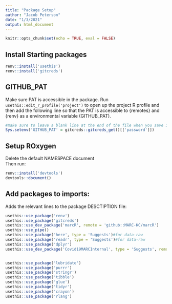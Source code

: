```yaml
---
title: "Package Setup"
author: "Jacob Peterson"
date: "1/3/2021"
output: html_document
---
```


```r
knitr::opts_chunk$set(echo = TRUE, eval = FALSE)
```

## Install Starting packages
```r
renv::install('usethis')
renv::install('gitcreds')
```

## GITHUB_PAT
Make sure PAT is accessible in the package. Run `usethis::edit_r_profile('project')` to open up the project R profile and then add the following line so that the PAT is accessible to {remotes} and {renv} as a environmental variable (GITHUB_PAT). 
```r
#make sure to leave a blank line at the end of the file when you save it
Sys.setenv('GITHUB_PAT' = gitcreds::gitcreds_get()[['password']])

```


## Setup ROxygen
Delete the default NAMESPACE document  
Then run:
```r
renv::install('devtools')
devtools::document()
```



## Add packages to imports:
Adds the relevant lines to the package DESCTIPTION file:
```r
usethis::use_package('renv')
usethis::use_package('gitcreds')
usethis::use_dev_package('marcR', remote = 'github::MARC-KC/marcR')
usethis::use_pipe()
usethis::use_package('here', type = 'Suggests')#for data-raw
usethis::use_package('readr', type = 'Suggests')#for data-raw
usethis::use_package('dplyr')
usethis::use_dev_package('Covid19MARCInternal', type = 'Suggests', remote = 'github::MARC-KC/Covid19MARCInternal')


usethis::use_package('lubridate')
usethis::use_package('purrr')
usethis::use_package('stringr')
usethis::use_package('tibble')
usethis::use_package('glue')
usethis::use_package('tidyr')
usethis::use_package('crayon')
usethis::use_package('rlang')
```






